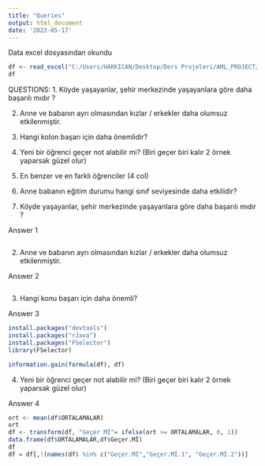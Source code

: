 ```yaml
---
title: "Queries"
output: html_document
date: '2022-05-17'
---
```


Data excel dosyasından okundu

```r
df <- read_excel("C:/Users/HAKKICAN/Desktop/Ders Projeleri/AML_PROJECT/01.AML_DATA.xlsm")
df
```

QUESTIONS:
1. Köyde yaşayanlar, şehir merkezinde yaşayanlara göre daha başarılı mıdır ?

2. Anne ve babanın ayrı olmasından kızlar / erkekler daha olumsuz etkilenmiştir.

3. Hangi kolon başarı için daha önemlidir?

4. Yeni bir öğrenci geçer not alabilir mi? (Biri geçer biri kalır 2 örnek yaparsak güzel olur)

5. En benzer ve en farklı öğrenciler (4 col)

6. Anne babanın eğitim durumu hangi sınıf seviyesinde daha etkilidir?

1. Köyde yaşayanlar, şehir merkezinde yaşayanlara göre daha başarılı mıdır ?

Answer 1

```r

```

2. Anne ve babanın ayrı olmasından kızlar / erkekler daha olumsuz etkilenmiştir.

Answer 2

```r

```

3. Hangi konu başarı için daha önemli?

Answer 3

```r
install.packages("devtools")
install.packages("rJava")
install.packages("FSelector")
library(FSelector)

information.gain(formula(df), df)
```
4. Yeni bir öğrenci geçer not alabilir mi? (Biri geçer biri kalır 2 örnek yaparsak güzel olur)

Answer 4

```r
ort <- mean(df$ORTALAMALAR)
ort
df <- transform(df, "Geçer Mİ"= ifelse(ort >= ORTALAMALAR, 0, 1))
data.frame(df$ORTALAMALAR,df$Geçer.Mİ)
df
df = df[,!(names(df) %in% c("Geçer.Mİ","Geçer.Mİ.1", "Geçer.Mİ.2"))]
```
